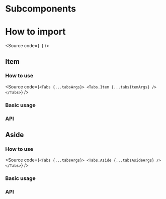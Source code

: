 

<Meta
  title="Components/Core/Navigation/Tabs/Subcomponents/Docs"
  of={ItemStories}
/>

# Subcomponents

# How to import

<Source
  code={`
`}
/>

## Item

### How to use

<Source
  code={`
<Tabs {...tabsArgs}>
  <Tabs.Item
    {...tabsItemArgs}
  />
</Tabs>
`}
/>

### Basic usage

<Canvas of={ItemStories.Item} />

### API

<ArgTypes of={ItemStories} />

## Aside

### How to use

<Source
  code={`
<Tabs {...tabsArgs}>
  <Tabs.Aside
    {...tabsAsideArgs}
  />
</Tabs>
`}
/>

### Basic usage

<Canvas of={AsideStories.Aside} />

### API

<ArgTypes of={AsideStories} />
